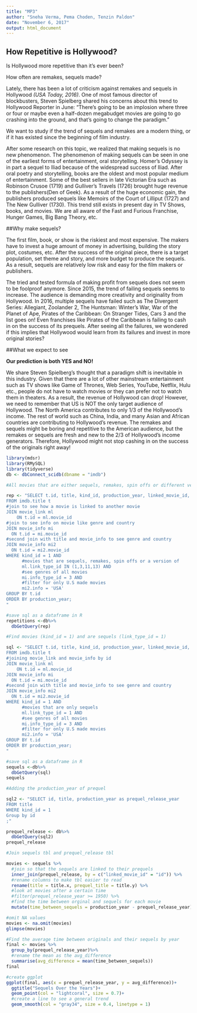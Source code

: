 ```yaml
---
title: "MP3"
author: "Sneha Verma, Pema Choden, Tenzin Paldon"
date: "November 6, 2017"
output: html_document
---
```

##                 How Repetitive is Hollywood?

Is Hollywood more repetitive than it's ever been?

How often are remakes, sequels made? 

Lately, there has been a lot of criticism against remakes and sequels in Hollywood *(USA Today, 2016)*. One of most famous director of blockbusters, Steven Spielberg shared his concerns about this trend to Hollywood Reporter in June: “There’s going to be an implosion where three or four or maybe even a half-dozen megabudget movies are going to go crashing into the ground, and that’s going to change the paradigm.”

We want to study if the trend of sequels and remakes are a modern thing, or if it has existed since the beginning of film industry.

After some research on this topic, we realized that making sequels is no new phenomenon. The phenomenon of making sequels can be seen in one of the earliest forms of entertainment, oral storytelling. Homer’s Odyssey is in part a sequel to Iliad because of the widespread success of Iliad.  After oral poetry and storytelling, books are the oldest and most popular medium of entertainment. Some of the best sellers in late Victorian Era such as Robinson Crusoe (1719) and Gulliver’s Travels (1726) brought huge revenue to the publishers(Den of Geek). As a result of the huge economic gain, the publishers produced sequels like Memoirs of the Court of Lilliput (1727) and The New Gulliver (1730). This trend still exists in present day in TV Shows, books, and movies. We are all aware of the Fast and Furious Franchise, Hunger Games, Big Bang Theory, etc.

##Why make sequels?

 The first film, book, or show is the riskiest and most expensive. The makers have to invest a huge amount of money in advertising, building the story plot, costumes, etc. After the success of the original piece, there is a target population, set theme and story, and more budget to produce the sequels. As a result, sequels are relatively low risk and easy for the film makers or publishers.
 
The tried and tested formula of making profit from sequels does not seem to be foolproof anymore.  Since 2015, the trend of failing sequels seems to increase. The audience is demanding more creativity and originality from Hollywood. In 2016, multiple sequels have failed such as The Divergent Series: Allegiant, Zoolander 2, The Huntsman: Winter’s War, War of the Planet of Ape, Pirates of the Caribbean: On Stranger Tides, Cars 3 and the list goes on! Even franchises like Pirates of the Caribbean is failing to cash in on the success of its prequels.  After seeing all the failures, we wondered if this implies that Hollywood would learn from its failures and invest in more original stories?

##What we expect to see

**Our prediction is both YES and NO!**

We share Steven Spielberg’s thought that a paradigm shift is inevitable in this industry. Given that there are a lot of other mainstream entertainment such as TV shows like Game of Thrones, Web Series, YouTube, Netflix, Hulu etc., people do not have to watch movies or they can prefer not to watch them in theaters. As a result, the revenue of Hollywood can drop! However, we need to remember that US is NOT the only target audience of Hollywood. The North America contributes to only 1/3 of the Hollywood’s income. The rest of world such as China, India, and many Asian and African countries are contributing to Hollywood’s revenue. The remakes and sequels might be boring and repetitive to the American audience, but the remakes or sequels are fresh and new to the 2/3 of Hollywood’s income generators. Therefore, Hollywood might not stop cashing in on the success of the originals right away! 

```r
library(mdsr)
library(RMySQL)
library(tidyverse)
db <- dbConnect_scidb(dbname = "imdb")
```

```r
#All movies that are either sequels, remakes, spin offs or different versions of an original

rep <- "SELECT t.id, title, kind_id, production_year, linked_movie_id, mi.info as genre, mi2.info as country, link_type_id
FROM imdb.title t
#join to see how a movie is linked to another movie
JOIN movie_link ml
	ON t.id = ml.movie_id
#join to see info on movie like genre and country
JOIN movie_info mi
  ON t.id = mi.movie_id
#second join with title and movie_info to see genre and country
JOIN movie_info mi2
  ON t.id = mi2.movie_id
WHERE kind_id = 1 AND 
      #movies that are sequels, remakes, spin offs or a version of       the original
      ml.link_type_id IN (1,3,11,13) AND
      #see genres of all movies
      mi.info_type_id = 3 AND
      #filter for only U.S made movies
      mi2.info = 'USA'
GROUP BY t.id
ORDER BY production_year;
"

#save sql as a dataframe in R
repetitions <-db%>% 
  dbGetQuery(rep)
```

```r
#Find movies (kind_id = 1) and are sequels (link_type_id = 1)

sql <- "SELECT t.id, title, kind_id, production_year, linked_movie_id, mi.info as genre, mi2.info as country
FROM imdb.title t
#joining movie_link and movie_info by id 
JOIN movie_link ml
	ON t.id = ml.movie_id
JOIN movie_info mi
  ON t.id = mi.movie_id
#second join with title and movie_info to see genre and country
JOIN movie_info mi2
  ON t.id = mi2.movie_id
WHERE kind_id = 1 AND 
      #movies that are only sequels
      ml.link_type_id = 1 AND
      #see genres of all movies
      mi.info_type_id = 3 AND
      #filter for only U.S made movies
      mi2.info = 'USA'
GROUP BY t.id
ORDER BY production_year;
"

#save sql as a dataframe in R
sequels <-db%>% 
  dbGetQuery(sql)
sequels
```

```r
#Adding the production_year of prequel

sql2 <- "SELECT id, title, production_year as prequel_release_year
FROM title
WHERE kind_id = 1 
Group by id
;"

prequel_release <- db%>%
  dbGetQuery(sql2)
prequel_release
```

```r
#Join sequels tbl and prequel_release tbl

movies <- sequels %>%
  #join so that the sequels are linked to their prequels
  inner_join(prequel_release, by = c("linked_movie_id" = "id")) %>%
  #rename columns to make tbl easier to read
  rename(title = title.x, prequel_title = title.y) %>%
  #look at movies after a certain time
  #filter(prequel_release_year >= 1950) %>%
  #find the time between orginal and sequels for each movie
  mutate(time_between_sequels = production_year - prequel_release_year)

#omit NA values 
movies <- na.omit(movies)
glimpse(movies)

#Find the average time between originals and their sequels by year
final <- movies %>%
  group_by(prequel_release_year)%>%
  #rename the mean as the avg_difference
  summarise(avg_difference = mean(time_between_sequels))
final
```

```r
#create ggplot
ggplot(final, aes(x = prequel_release_year, y = avg_difference))+
  ggtitle("Sequels Over the Years")+
  geom_point(col = "lightcoral", size = 0.7)+
  #create a line to see a general trend
  geom_smooth(col = "gray34", size = 0.4, linetype = 1)
```


